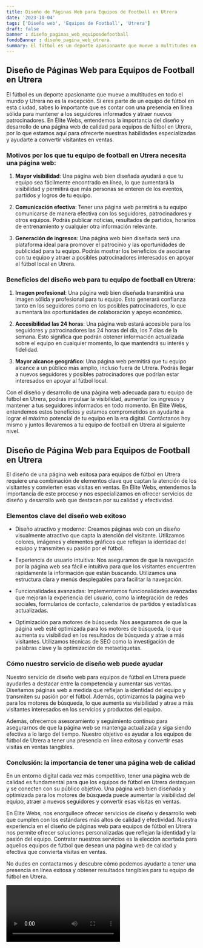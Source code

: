 ```yaml
---
title: Diseño de Páginas Web para Equipos de Football en Utrera
date: '2023-10-04'
tags: ['Diseño web', 'Equipos de Football', 'Utrera']
draft: false
banner : diseño_paginas_web_equiposdefootball
fondoBanner : diseño_pagina_web_utrera
summary: El fútbol es un deporte apasionante que mueve a multitudes en todo el mundo y Utrera no es la excepción. Si eres parte de un equipo de fútbol en esta ciudad, sabes lo importante que es contar con una presencia en línea sólida para mantener a los seguidores informados y atraer nuevos patrocinadores. En Élite Webs, entendemos la importancia del diseño y desarrollo de una página web de calidad para equipos de fútbol en Utrera, por lo que estamos aquí para ofrecerte nuestras habilidades especializadas y ayudarte a convertir visitantes en ventas.
---
```


## **Diseño de Páginas Web para Equipos de Football en Utrera**

El fútbol es un deporte apasionante que mueve a multitudes en todo el mundo y Utrera no es la excepción. Si eres parte de un equipo de fútbol en esta ciudad, sabes lo importante que es contar con una presencia en línea sólida para mantener a los seguidores informados y atraer nuevos patrocinadores. En Élite Webs, entendemos la importancia del diseño y desarrollo de una página web de calidad para equipos de fútbol en Utrera, por lo que estamos aquí para ofrecerte nuestras habilidades especializadas y ayudarte a convertir visitantes en ventas.

### Motivos por los que tu equipo de football en Utrera necesita una página web:

1. **Mayor visibilidad**: Una página web bien diseñada ayudará a que tu equipo sea fácilmente encontrado en línea, lo que aumentará la visibilidad y permitirá que más personas se enteren de los eventos, partidos y logros de tu equipo.

2. **Comunicación efectiva**: Tener una página web permitirá a tu equipo comunicarse de manera efectiva con los seguidores, patrocinadores y otros equipos. Podrás publicar noticias, resultados de partidos, horarios de entrenamiento y cualquier otra información relevante.

3. **Generación de ingresos**: Una página web bien diseñada será una plataforma ideal para promover el patrocinio y las oportunidades de publicidad para tu equipo. Podrás mostrar los beneficios de asociarse con tu equipo y atraer a posibles patrocinadores interesados en apoyar el fútbol local en Utrera.

### Beneficios del diseño web para tu equipo de football en Utrera:

1. **Imagen profesional**: Una página web bien diseñada transmitirá una imagen sólida y profesional para tu equipo. Esto generará confianza tanto en los seguidores como en los posibles patrocinadores, lo que aumentará las oportunidades de colaboración y apoyo económico.

2. **Accesibilidad las 24 horas**: Una página web estará accesible para los seguidores y patrocinadores las 24 horas del día, los 7 días de la semana. Esto significa que podrán obtener información actualizada sobre el equipo en cualquier momento, lo que mantendrá su interés y fidelidad.

3. **Mayor alcance geográfico**: Una página web permitirá que tu equipo alcance a un público más amplio, incluso fuera de Utrera. Podrás llegar a nuevos seguidores y posibles patrocinadores que podrían estar interesados en apoyar al fútbol local.

Con el diseño y desarrollo de una página web adecuada para tu equipo de fútbol en Utrera, podrás impulsar la visibilidad, aumentar los ingresos y mantener a tus seguidores informados en todo momento. En Élite Webs, entendemos estos beneficios y estamos comprometidos en ayudarte a lograr el máximo potencial de tu equipo en la era digital. Contáctanos hoy mismo y juntos llevaremos a tu equipo de football en Utrera al siguiente nivel.

<GifSeo />

<Cta />

## Diseño de Página Web para Equipos de Football en Utrera

El diseño de una página web exitosa para equipos de fútbol en Utrera requiere una combinación de elementos clave que captan la atención de los visitantes y convierten esas visitas en ventas. En Élite Webs, entendemos la importancia de este proceso y nos especializamos en ofrecer servicios de diseño y desarrollo web que destacan por su calidad y efectividad.

### Elementos clave del diseño web exitoso

- Diseño atractivo y moderno: Creamos páginas web con un diseño visualmente atractivo que capta la atención del visitante. Utilizamos colores, imágenes y elementos gráficos que reflejan la identidad del equipo y transmiten su pasión por el fútbol.

- Experiencia de usuario intuitiva: Nos aseguramos de que la navegación por la página web sea fácil e intuitiva para que los visitantes encuentren rápidamente la información que están buscando. Utilizamos una estructura clara y menús desplegables para facilitar la navegación.

- Funcionalidades avanzadas: Implementamos funcionalidades avanzadas que mejoran la experiencia del usuario, como la integración de redes sociales, formularios de contacto, calendarios de partidos y estadísticas actualizadas.

- Optimización para motores de búsqueda: Nos aseguramos de que la página web esté optimizada para los motores de búsqueda, lo que aumenta su visibilidad en los resultados de búsqueda y atrae a más visitantes. Utilizamos técnicas de SEO como la investigación de palabras clave y la optimización de metaetiquetas.

### Cómo nuestro servicio de diseño web puede ayudar

Nuestro servicio de diseño web para equipos de fútbol en Utrera puede ayudarles a destacar entre la competencia y aumentar sus ventas. Diseñamos páginas web a medida que reflejan la identidad del equipo y transmiten su pasión por el fútbol. Además, optimizamos la página web para los motores de búsqueda, lo que aumenta su visibilidad y atrae a más visitantes interesados en los servicios y productos del equipo.

Además, ofrecemos asesoramiento y seguimiento continuo para asegurarnos de que la página web se mantenga actualizada y siga siendo efectiva a lo largo del tiempo. Nuestro objetivo es ayudar a los equipos de fútbol de Utrera a tener una presencia en línea exitosa y convertir esas visitas en ventas tangibles.

### Conclusión: la importancia de tener una página web de calidad

En un entorno digital cada vez más competitivo, tener una página web de calidad es fundamental para que los equipos de fútbol en Utrera destaquen y se conecten con su público objetivo. Una página web bien diseñada y optimizada para los motores de búsqueda puede aumentar la visibilidad del equipo, atraer a nuevos seguidores y convertir esas visitas en ventas.

En Élite Webs, nos enorgullece ofrecer servicios de diseño y desarrollo web que cumplen con los estándares más altos de calidad y efectividad. Nuestra experiencia en el diseño de páginas web para equipos de fútbol en Utrera nos permite ofrecer soluciones personalizadas que reflejan la identidad y la pasión del equipo. Contratar nuestros servicios es la elección acertada para aquellos equipos de fútbol que desean una página web de calidad y efectiva que convierta visitas en ventas.

No dudes en contactarnos y descubre cómo podemos ayudarte a tener una presencia en línea exitosa y obtener resultados tangibles para tu equipo de fútbol en Utrera.

<Video />

<CtaBot job='Equipos de Football' city='Utrera'/>

<Gmaps query='Utrera+españa+maps' />